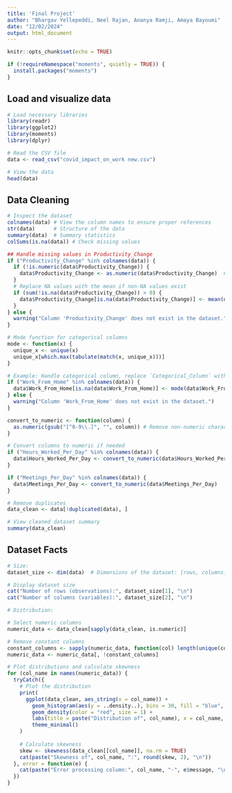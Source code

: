 ```yaml
---
title: 'Final Project'
author: "Bhargav Yellepeddi, Neel Rajan, Ananya Ramji, Amaya Bayoumi"
date: "12/02/2024"
output: html_document
---
```


```r
knitr::opts_chunk$set(echo = TRUE)

if (!requireNamespace("moments", quietly = TRUE)) {
  install.packages("moments")
}
```
## Load and visualize data
```r
# Load necessary libraries
library(readr)
library(ggplot2)
library(moments)
library(dplyr)

# Read the CSV file
data <- read_csv("covid_impact_on_work new.csv")

# View the data 
head(data)
```
## Data Cleaning
```r
# Inspect the dataset
colnames(data) # View the column names to ensure proper references
str(data)      # Structure of the data
summary(data)  # Summary statistics
colSums(is.na(data)) # Check missing values

## Handle missing values in Productivity_Change
if ("Productivity_Change" %in% colnames(data)) {
  if (!is.numeric(data$Productivity_Change)) {
    data$Productivity_Change <- as.numeric(data$Productivity_Change)  # Ensure numeric
  }
  # Replace NA values with the mean if non-NA values exist
  if (sum(!is.na(data$Productivity_Change)) > 0) {
    data$Productivity_Change[is.na(data$Productivity_Change)] <- mean(data$Productivity_Change, na.rm = TRUE)
  }
} else {
  warning("Column 'Productivity_Change' does not exist in the dataset.")
}

# Mode function for categorical columns
mode <- function(x) { 
  unique_x <- unique(x)
  unique_x[which.max(tabulate(match(x, unique_x)))]
}

# Example: Handle categorical column, replace `Categorical_Column` with the correct column name
if ("Work_From_Home" %in% colnames(data)) {
  data$Work_From_Home[is.na(data$Work_From_Home)] <- mode(data$Work_From_Home)
} else {
  warning("Column 'Work_From_Home' does not exist in the dataset.")
}

convert_to_numeric <- function(column) {
  as.numeric(gsub("[^0-9\\.]", "", column)) # Remove non-numeric characters
}

# Convert columns to numeric if needed
if ("Hours_Worked_Per_Day" %in% colnames(data)) {
  data$Hours_Worked_Per_Day <- convert_to_numeric(data$Hours_Worked_Per_Day)
}

if ("Meetings_Per_Day" %in% colnames(data)) {
  data$Meetings_Per_Day <- convert_to_numeric(data$Meetings_Per_Day)
}

# Remove duplicates
data_clean <- data[!duplicated(data), ]

# View cleaned dataset summary
summary(data_clean)
```
## Dataset Facts
```r
# Size:
dataset_size <- dim(data)  # Dimensions of the dataset: [rows, columns]

# Display dataset size
cat("Number of rows (observations):", dataset_size[1], "\n")
cat("Number of columns (variables):", dataset_size[2], "\n")

```

```r
# Distribution:

# Select numeric columns
numeric_data <- data_clean[sapply(data_clean, is.numeric)]

# Remove constant columns
constant_columns <- sapply(numeric_data, function(col) length(unique(col)) == 1)
numeric_data <- numeric_data[, !constant_columns]

# Plot distributions and calculate skewness
for (col_name in names(numeric_data)) {
  tryCatch({
    # Plot the distribution
    print(
      ggplot(data_clean, aes_string(x = col_name)) +
        geom_histogram(aes(y = ..density..), bins = 30, fill = "blue", alpha = 0.7, color = "black") +
        geom_density(color = "red", size = 1) +
        labs(title = paste("Distribution of", col_name), x = col_name, y = "Density") +
        theme_minimal()
    )
    
    # Calculate skewness
    skew <- skewness(data_clean[[col_name]], na.rm = TRUE)
    cat(paste("Skewness of", col_name, ":", round(skew, 2), "\n"))
  }, error = function(e) {
    cat(paste("Error processing column:", col_name, "-", e$message, "\n"))
  })
}
```

